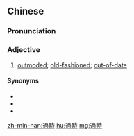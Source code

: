 {{also|过时}}
==Chinese==
{{zh-forms|s=过时}}

===Pronunciation===
{{zh-pron
|m=guòshí
|c=gwo3 si4
|h=pfs=ko-sṳ̀
|mn=kòe-sî/kè-sî
|cat=a
}}

===Adjective===
{{zh-adj}}

# [[outmoded]]; [[old-fashioned]]; [[out-of-date]]

====Synonyms====
* {{zh-l|陳舊}}
* {{zh-l|古板}}
* {{zh-l|老式}}

[[zh-min-nan:過時]]
[[hu:過時]]
[[mg:過時]]